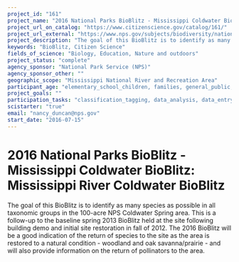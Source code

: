 ```yaml
---
project_id: "161"
project_name: "2016 National Parks BioBlitz - Mississippi Coldwater BioBlitz: Mississippi River Coldwater BioBlitz"
project_url_on_catalog: "https://www.citizenscience.gov/catalog/161/"
project_url_external: "https://www.nps.gov/subjects/biodiversity/national-parks-bioblitz.htm"
project_description: "The goal of this BioBlitz is to identify as many species as possible in all taxonomic groups in the 100-acre NPS Coldwater Spring area. This is a follow-up to the baseline spring 2013 BioBlitz held at the site following building demo and initial site restoration in fall of 2012. The 2016 BioBlitz will be a good indication of the return of species to the site as the area is restored to a natural condition - woodland and oak savanna/prairie - and will also provide information on the return of pollinators to the area."
keywords: "BioBlitz, Citizen Science"
fields_of_science: "Biology, Education, Nature and outdoors"
project_status: "complete"
agency_sponsor: "National Park Service (NPS)"
agency_sponsor_other: ""
geographic_scope: "Mississippi National River and Recreation Area"
participant_age: "elementary_school_children, families, general_public, middle_school_children, targeted_group, teens"
project_goals: ""
participation_tasks: "classification_tagging, data_analysis, data_entry, finding_entities, identification, learning, observation, site_selection_description, specimen_sample_collection"
scistarter: "true"
email: "nancy_duncan@nps.gov"
start_date: "2016-07-15"
---
```


# 2016 National Parks BioBlitz - Mississippi Coldwater BioBlitz: Mississippi River Coldwater BioBlitz

The goal of this BioBlitz is to identify as many species as possible in all taxonomic groups in the 100-acre NPS Coldwater Spring area. This is a follow-up to the baseline spring 2013 BioBlitz held at the site following building demo and initial site restoration in fall of 2012. The 2016 BioBlitz will be a good indication of the return of species to the site as the area is restored to a natural condition - woodland and oak savanna/prairie - and will also provide information on the return of pollinators to the area.
